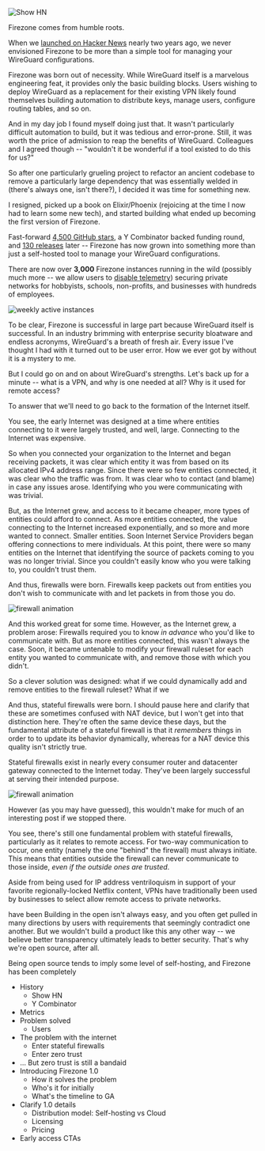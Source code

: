 
<Image
  src="/images/nostalgia-show-hn.png"
  alt="Show HN"
  width={1412}
  height={168}
  className="mx-auto shadow rounded"
/>

<span className="font-semibold">Firezone comes from humble roots.</span>

When we [launched on Hacker News](https://news.ycombinator.com/item?id=28683231)
nearly two years ago, we never envisioned Firezone to be more than a simple tool
for managing your WireGuard configurations.

Firezone was born out of necessity. While WireGuard itself is a marvelous
engineering feat, it provides only the basic building blocks. Users wishing to
deploy WireGuard as a replacement for their existing VPN likely found themselves
building automation to distribute keys, manage users, configure routing tables,
and so on.

And in my day job I found myself doing just that. It wasn't particularly
difficult automation to build, but it was tedious and error-prone. Still, it was
worth the price of admission to reap the benefits of WireGuard. Colleagues and I
agreed though -- "wouldn't it be wonderful if a tool existed to do this for us?"

So after one particularly grueling project to refactor an ancient codebase to
remove a particularly large dependency that was essentially welded in (there's
always one, isn't there?), I decided it was time for something new.

I resigned, picked up a book on Elixir/Phoenix (rejoicing at the time I now had
to learn some new tech), and started building what ended up becoming the first
version of Firezone.

Fast-forward
[4,500 GitHub stars](https://github.com/firezone/firezone/stargazers), a Y
Combinator backed funding round, and
[130 releases](https://github.com/firezone/firezone/releases) later -- Firezone
has now grown into something more than just a self-hosted tool to manage your
WireGuard configurations.

There are now over <strong>3,000</strong> Firezone instances running in the wild
(possibly much more -- we allow users to
[disable telemetry](/docs/reference/telemetry)) securing private networks for
hobbyists, schools, non-profits, and businesses with hundreds of employees.

<Image
  src="/images/wai-7-2-23.png"
  alt="weekly active instances"
  width={600}
  height={600}
  className="mx-auto shadow rounded border border-neutral-200"
/>

To be clear, Firezone is successful in large part because WireGuard itself is
successful. In an industry brimming with enterprise security bloatware and
endless acronyms, WireGuard's a breath of fresh air. Every issue I've thought I
had with it turned out to be user error. How we ever got by without it is a
mystery to me.

But I could go on and on about WireGuard's strengths. Let's back up for a minute
-- what is a VPN, and why is one needed at all? Why is it used for remote
access?

To answer that we'll need to go back to the formation of the Internet itself.

You see, the early Internet was designed at a time where entities connecting to
it were largely trusted, and well, large. Connecting to the Internet was
expensive.

So when you connected your organization to the Internet and began receiving
packets, it was clear which entity it was from based on its allocated IPv4
address range. Since there were so few entities connected, it was clear who the
traffic was from. It was clear who to contact (and blame) in case any issues
arose. Identifying who you were communicating with was trivial.

But, as the Internet grew, and access to it became cheaper, more types of
entities could afford to connect. As more entities connected, the value
connecting to the Internet increased exponentially, and so more and more wanted
to connect. Smaller entities. Soon Internet Service Providers began offering
connections to mere individuals. At this point, there were so many entities on
the Internet that identifying the source of packets coming to you was no longer
trivial. Since you couldn't easily know who you were talking to, you couldn't
trust them.

And thus, firewalls were born. Firewalls keep packets out from entities you
don't wish to communicate with and let packets in from those you do.

<object type="image/svg+xml" data="/images/firewall-block.svg">
  <Image
    width={600}
    height={400}
    src="/images/firewall-block.svg"
    alt="firewall animation"
    className="mx-auto"
  />
</object>

And this worked great for some time. However, as the Internet grew, a problem
arose: Firewalls required you to know _in advance_ who you'd like to communicate
with. But as more entities connected, this wasn't always the case. Soon, it
became untenable to modify your firewall ruleset for each entity you wanted to
communicate with, and remove those with which you didn't.

So a clever solution was designed: what if we could dynamically add and remove
entities to the firewall ruleset? What if we

And thus, stateful firewalls were born. I should pause here and clarify that
these are sometimes confused with NAT device, but I won't get into that
distinction here. They're often the same device these days, but the fundamental
attribute of a stateful firewall is that it _remembers_ things in order to to
update its behavior dynamically, whereas for a NAT device this quality isn't
strictly true.

Stateful firewalls exist in nearly every consumer router and datacenter gateway
connected to the Internet today. They've been largely successful at serving
their intended purpose.

<object type="image/svg+xml" data="/images/stateful-firewall.svg">
  <Image
    width={600}
    height={400}
    src="/images/stateful-firewall.svg"
    alt="firewall animation"
    className="mx-auto"
  />
</object>

However (as you may have guessed), this wouldn't make for much of an interesting
post if we stopped there.

You see, there's still one fundamental problem with stateful firewalls,
particularly as it relates to remote access. For two-way communication to occur,
one entity (namely the one "behind" the firewall) must always initiate. This
means that entities outside the firewall can never communicate to those inside,
_even if the outside ones are trusted_.

Aside from being used for IP address ventriloquism in support of your favorite
regionally-locked Netflix content, VPNs have traditionally been used by
businesses to select allow remote access to private networks.

have been Building in the open isn't always easy, and you often get pulled in
many directions by users with requirements that seemingly contradict one
another. But we wouldn't build a product like this any other way -- we believe
better transparency ultimately leads to better security. That's why we're open
source, after all.

Being open source tends to imply some level of self-hosting, and Firezone has
been completely

- History
  - Show HN
  - Y Combinator
- Metrics
- Problem solved
  - Users
- The problem with the internet
  - Enter stateful firewalls
  - Enter zero trust
- ... But zero trust is still a bandaid
- Introducing Firezone 1.0
  - How it solves the problem
  - Who's it for initially
  - What's the timeline to GA
- Clarify 1.0 details
  - Distribution model: Self-hosting vs Cloud
  - Licensing
  - Pricing
- Early access CTAs
